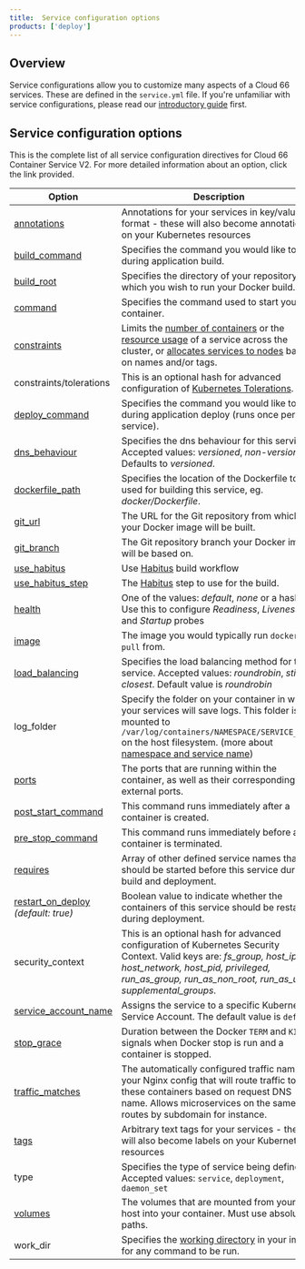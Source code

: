 ```yaml
---
title:  Service configuration options
products: ['deploy']
---
```


## Overview 

Service configurations allow you to customize many aspects of a Cloud 66 services. These are defined in the `service.yml` file.  If you're unfamiliar with service configurations, please read our [introductory guide](/docs/build-and-config/docker-service-configuration) first. 

## Service configuration options

This is the complete list of all service configuration directives for Cloud 66 Container Service V2. For more detailed information about an option, click the link provided.

|**Option**|**Description**|
|--- |--- |
|[annotations](/docs/build-and-config/service-tags-annotations#service-annotations)|Annotations for your services in key/value format - these will also become annotations on your Kubernetes resources|
|[build_command](/docs/build-and-config/building-your-service#build-command)|Specifies the command you would like to run during application build.|
|[build_root](/docs/build-and-config/building-your-service#build-root)|Specifies the directory of your repository in which you wish to run your Docker build.|
|[command](/docs/build-and-config/building-your-service#command)|Specifies the command used to start your container.|
|[constraints](/docs/build-and-config/service-resources)|Limits the [number of containers](/docs/build-and-config/service-resources#limiting-the-number-of-containers) or the [resource usage](/docs/build-and-config/service-resources) of a service across the cluster, or [allocates services to nodes](/docs/build-and-config/service-resources#allocating-services-to-nodes) based on names and/or tags.|
|constraints/tolerations|This is an optional hash for advanced configuration of [Kubernetes Tolerations](https://kubernetes.io/docs/concepts/scheduling-eviction/taint-and-toleration/).|
|[deploy_command](/docs/build-and-config/building-your-service#deploy-command)|Specifies the command you would like to run during application deploy (runs once per service).|
|[dns_behaviour](/docs/networking/service-networking#dns-behaviour)|Specifies the dns behaviour for this service. Accepted values: *versioned*, *non-versioned*. Defaults to *versioned*.|
|[dockerfile_path](/docs/build-and-config/building-your-service#dockerfile-path)|Specifies the location of the Dockerfile to be used for building this service, eg. *docker/Dockerfile*.|
|[git_url](/docs/build-and-config/building-your-service#git-url)|The URL for the Git repository from which your Docker image will be built.|
|[git_branch](/docs/build-and-config/building-your-service#git-branch)|The Git repository branch your Docker image will be based on.|
|[use_habitus](#using-habitus-for-builds)|Use [Habitus](https://www.habitus.io) build workflow|
|[use_habitus_step](#using-habitus-for-builds)|The [Habitus](https://www.habitus.io) step to use for the build.|
|[health](/docs/build-and-config/service-lifecycle-management#health)|One of the values: *default*, *none* or a hash. Use this to configure *Readiness*, *Liveness*, and *Startup* probes|
|[image](/docs/build-and-config/building-your-service#image)|The image you would typically run `docker pull` from.|
|[load_balancing](/docs/networking/service-networking#load-balancing)|Specifies the load balancing method for this service. Accepted values: *roundrobin*, *sticky*, *closest*. Default value is *roundrobin*|
|log_folder|Specify the folder on your container in which your services will save logs. This folder is mounted to `/var/log/containers/NAMESPACE/SERVICE_NAME` on the host filesystem. (more about [namespace and service name](/docs/build-and-config/connecting-between-containerized-services))|
|[ports](/docs/networking/service-networking)|The ports that are running within the container, as well as their corresponding external ports.|
|[post_start_command](/docs/build-and-config/service-lifecycle-management#pre-start-command)|This command runs immediately after a container is created.|
|[pre_stop_command](/docs/build-and-config/service-lifecycle-management#pre-stop-command)|This command runs immediately before a container is terminated.|
|[requires](/docs/build-and-config/service-lifecycle-management#requires)|Array of other defined service names that should be started before this service during build and deployment.|
|[restart_on_deploy](/docs/build-and-config/service-lifecycle-management#restart-on-deploy) *(default: true)*|Boolean value to indicate whether the containers of this service should be restarted during deployment.|
|security_context|This is an optional hash for advanced configuration of Kubernetes Security Context. Valid keys are: *fs_group, host_ipc, host_network, host_pid, privileged, run_as_group, run_as_non_root, run_as_user, supplemental_groups*.|
|[service_account_name](#setting-a-service-account-name)|Assigns the service to a specific Kubernetes Service Account. The default value is `default`|
|[stop_grace](/docs/build-and-config/service-lifecycle-management#stop-grace)|Duration between the Docker `TERM` and `KILL` signals when Docker stop is run and a container is stopped.|
|[traffic_matches](/docs/networking/service-networking#traffic-matching)|The automatically configured traffic names in your Nginx config that will route traffic to these containers based on request DNS name. Allows microservices on the same port routes by subdomain for instance.|
|[tags](/docs/build-and-config/service-tags-annotations)|Arbitrary text tags for your services - these will also become labels on your Kubernetes resources|
|type|Specifies the type of service being defined. Accepted values: `service`, `deployment`, `daemon_set`|
|[volumes](/docs/build-and-config/service-storage)|The volumes that are mounted from your host into your container. <Pill title="Note" color="red" /> Must use absolute paths.|
|work_dir|Specifies the [working directory](https://docs.docker.com/reference/builder#workdir) in your image for any command to be run.|